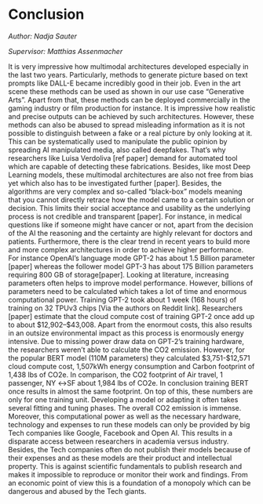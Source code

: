 # Conclusion

*Author: Nadja Sauter*  

*Supervisor: Matthias Assenmacher*

It is very impressive how multimodal architectures developed especially in the last two years. Particularly, methods to generate picture based on text prompts like DALL-E became incredibly good in their job. Even in the art scene these methods can be used as shown in our use case “Generative Arts”. Apart from that, these methods can be deployed commercially in the gaming industry or film production for instance. It is impressive how realistic and precise outputs can be achieved by such architectures. However, these methods can also be abused to spread misleading information as it is not possible to distinguish between a fake or a real picture by only looking at it. This can be systematically used to manipulate the public opinion by spreading AI manipulated media, also called deepfakes. That’s why researchers like Luisa Verdoliva [ref paper] demand for automated tool which are capable of detecting these fabrications. Besides, like most Deep Learning models, these multimodal architectures are also not free from bias yet which also has to be investigated further [paper]. Besides, the algorithms are very complex and so-called “black-box” models meaning that you cannot directly retrace how the model came to a certain solution or decision.  This limits their social acceptance and usability as the underlying process is not credible and transparent [paper]. For instance, in medical questions like if someone might have cancer or not, apart from the decision of the AI the reasoning and the certainty are highly relevant for doctors and patients.
Furthermore, there is the clear trend in recent years to build more and more complex architectures in order to achieve higher performance. For instance OpenAI’s language mode GPT-2 has about 1.5 Billion parameter [paper] whereas the follower model GPT-3 has about 175 Billion parameters requiring 800 GB of storage[paper]. Looking at literature, increasing parameters often helps to improve model performance. However, billions of parameters need to be calculated which takes a lot of time and enormous computational power. Training GPT-2 took about 1 week (168 hours) of training on 32 TPUv3 chips [Via the authors on Reddit link]. Researchers [paper] estimate that the cloud compute cost of training GPT-2 once add up to about $12,902–$43,008. Apart from the enormout costs, this also results in an outsize environmental impact as this process is enormously energy intensive. Due to missing power draw data on GPT-2's training hardware, the researchers weren’t able to calculate the CO2 emission. However, for the popular BERT model (110M parameters) they calculated $3,751-$12,571 cloud compute cost, 1,507kWh energy consumption and Carbon footprint of 1,438 lbs of CO2e. In comparison, the CO2 footprint of Air travel, 1 passenger, NY ↔SF about 1,984 lbs of CO2e. In conclusion training BERT once results in almost the same footprint. On top of this, these numbers are only for one training unit. Developing a model or adapting it often takes several fitting and tuning phases. The overall CO2 emission is immense. 
Moreover, this computational power as well as the necessary hardware, technology and expenses to run these models can only be provided by big Tech companies like Google, Facebook and Open AI. This results in a disparate access between researchers in academia versus industry. Besides, the Tech companies often do not publish their models because of their expenses and as these models are their product and intellectual property. This is against scientific fundamentals to publish research and makes it impossible to reproduce or monitor their work and findings. From an economic point of view this is a foundation of a monopoly which can be dangerous and abused by the Tech giants. 
